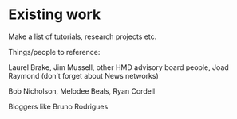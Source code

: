 # Existing work

Make a list of tutorials, research projects etc. 

Things/people to reference:

Laurel Brake, Jim Mussell, other HMD advisory board people, Joad Raymond (don't forget about News networks)

Bob Nicholson, Melodee Beals, Ryan Cordell

Bloggers like Bruno Rodrigues